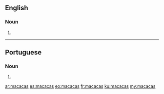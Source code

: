 ==English==

===Noun===
{{head|en|noun plural form}}

# {{plural of|macaca|lang=en}}

----

==Portuguese==

===Noun===
{{head|pt|noun plural form}}

# {{plural of|macaca|lang=pt}}

[[ar:macacas]]
[[es:macacas]]
[[eo:macacas]]
[[fr:macacas]]
[[ku:macacas]]
[[my:macacas]]